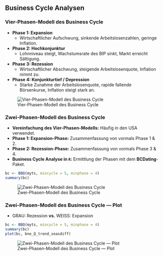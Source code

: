 




## Business Cycle Analysen


### Vier-Phasen-Modell des Business Cycle {.unlisted}

- **Phase 1: Expansion**
  - Wirtschaftlicher Aufschwung, sinkende Arbeitslosenzahlen, geringe
    Inflation.
- **Phase 2: Hochkonjunktur**
  - Lohnniveau steigt, Wachstumsrate des BIP sinkt, Markt erreicht
    Sättigung.
- **Phase 3: Rezession**
  - Wirtschaftlicher Abschwung, steigende Arbeitslosenquote, Inflation nimmt
    zu.
- **Phase 4: Konjunkturtief / Depression**
  - Starke Zunahme der Arbeitslosenquote, rapide fallende Börsenkurse,
    Inflation steigt stark an.

![Vier-Phasen-Modell des Business Cycle](/figs/03_04_BCA_4phasen.png)


### Zwei-Phasen-Modell des Business Cycle {.unlisted}

- **Vereinfachung des Vier-Phasen-Modells:** Häufig in den USA verwendet.
- **Phase 1: Expansion-Phase:** Zusammenfassung von vormals Phase 1 & 2.
- **Phase 2: Rezession-Phase:** Zusammenfassung von vormals Phase 3 & 4.
- **Business Cycle Analyse in `R`:** Ermittlung der Phasen mit dem
  **BCDating**-Paket.

```r
bc <- BBQ(myts, mincycle = 5, minphase = 4)
summary(bc)
```

![Zwei-Phasen-Modell des Business Cycle](/figs/03_04_BCA_2phasen.png)


### Zwei-Phasen-Modell des Business Cycle — Plot {.unlisted}

- [GRAU:]{.crd} [Rezession]{.crd} **vs.**
  [WEISS: Expansion]{.ctl}

```r
bc <- BBQ(myts, mincycle = 5, minphase = 4)
summary(bc)
plot(bc, bne_Q_trend_seasdiff)
```

![Zwei-Phasen-Modell des Business Cycle — Plot](/figs/03_04_BCA_2phasen_plot.png)
